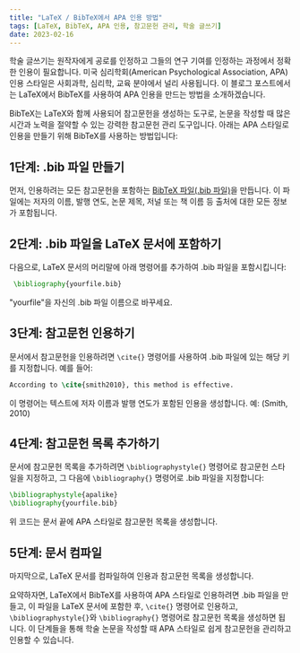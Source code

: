 ```yaml
---
title: "LaTeX / BibTeX에서 APA 인용 방법"
tags: [LaTeX, BibTeX, APA 인용, 참고문헌 관리, 학술 글쓰기]
date: 2023-02-16
---
```


학술 글쓰기는 원작자에게 공로를 인정하고 그들의 연구 기여를 인정하는 과정에서 정확한 인용이 필요합니다. 미국 심리학회(American Psychological Association, APA) 인용 스타일은 사회과학, 심리학, 교육 분야에서 널리 사용됩니다. 이 블로그 포스트에서는 LaTeX에서 BibTeX를 사용하여 APA 인용을 만드는 방법을 소개하겠습니다.

BibTeX는 LaTeX와 함께 사용되어 참고문헌을 생성하는 도구로, 논문을 작성할 때 많은 시간과 노력을 절약할 수 있는 강력한 참고문헌 관리 도구입니다. 아래는 APA 스타일로 인용을 만들기 위해 BibTeX를 사용하는 방법입니다:


<CiteDrive />

## 1단계: .bib 파일 만들기

먼저, 인용하려는 모든 참고문헌을 포함하는 [BibTeX 파일(.bib 파일)](/)을 만듭니다. 이 파일에는 저자의 이름, 발행 연도, 논문 제목, 저널 또는 책 이름 등 출처에 대한 모든 정보가 포함됩니다.

## 2단계: .bib 파일을 LaTeX 문서에 포함하기

다음으로, LaTeX 문서의 머리말에 아래 명령어를 추가하여 .bib 파일을 포함시킵니다:

```latex
 \bibliography{yourfile.bib}
```

"yourfile"을 자신의 .bib 파일 이름으로 바꾸세요.

## 3단계: 참고문헌 인용하기

문서에서 참고문헌을 인용하려면 `\cite{}` 명령어를 사용하여 .bib 파일에 있는 해당 키를 지정합니다. 예를 들어:

```latex
According to \cite{smith2010}, this method is effective.
```

이 명령어는 텍스트에 저자 이름과 발행 연도가 포함된 인용을 생성합니다. 예: (Smith, 2010)

## 4단계: 참고문헌 목록 추가하기

문서에 참고문헌 목록을 추가하려면 `\bibliographystyle{}` 명령어로 참고문헌 스타일을 지정하고, 그 다음에 `\bibliography{}` 명령어로 .bib 파일을 지정합니다:

```latex
\bibliographystyle{apalike} 
\bibliography{yourfile.bib}
```

위 코드는 문서 끝에 APA 스타일로 참고문헌 목록을 생성합니다.

## 5단계: 문서 컴파일

마지막으로, LaTeX 문서를 컴파일하여 인용과 참고문헌 목록을 생성합니다.

요약하자면, LaTeX에서 BibTeX를 사용하여 APA 스타일로 인용하려면 .bib 파일을 만들고, 이 파일을 LaTeX 문서에 포함한 후, `\cite{}` 명령어로 인용하고, `\bibliographystyle{}`와 `\bibliography{}` 명령어로 참고문헌 목록을 생성하면 됩니다. 이 단계들을 통해 학술 논문을 작성할 때 APA 스타일로 쉽게 참고문헌을 관리하고 인용할 수 있습니다.